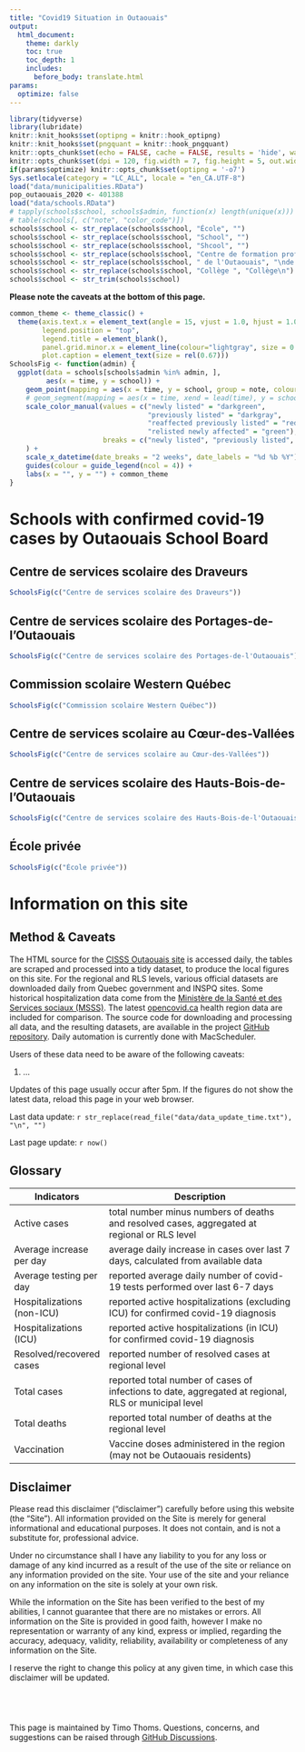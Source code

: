 ```yaml
---
title: "Covid19 Situation in Outaouais"
output:
  html_document:
    theme: darkly
    toc: true
    toc_depth: 1
    includes:
      before_body: translate.html
params: 
  optimize: false
---
```


```r
library(tidyverse)
library(lubridate)
knitr::knit_hooks$set(optipng = knitr::hook_optipng)
knitr::knit_hooks$set(pngquant = knitr::hook_pngquant)
knitr::opts_chunk$set(echo = FALSE, cache = FALSE, results = 'hide', warning = FALSE, message = FALSE)
knitr::opts_chunk$set(dpi = 120, fig.width = 7, fig.height = 5, out.width = "100%", out.height = "100%")
if(params$optimize) knitr::opts_chunk$set(optipng = '-o7')
Sys.setlocale(category = "LC_ALL", locale = "en_CA.UTF-8")
load("data/municipalities.RData")
pop_outaouais_2020 <- 401388
load("data/schools.RData")
# tapply(schools$school, schools$admin, function(x) length(unique(x)))
# table(schools[, c("note", "color_code")])
schools$school <- str_replace(schools$school, "École", "")
schools$school <- str_replace(schools$school, "School", "")
schools$school <- str_replace(schools$school, "Shcool", "")
schools$school <- str_replace(schools$school, "Centre de formation professionnelle", "CFP")
schools$school <- str_replace(schools$school, " de l'Outaouais", "\nde l'Outaouais")
schools$school <- str_replace(schools$school, "Collège ", "Collège\n")
schools$school <- str_trim(schools$school)
```

**Please note the caveats at the bottom of this page.**

<!-- - [Schools](schools.html) -->

```r
common_theme <- theme_classic() +
  theme(axis.text.x = element_text(angle = 15, vjust = 1.0, hjust = 1.0),
        legend.position = "top",
        legend.title = element_blank(),
        panel.grid.minor.x = element_line(colour="lightgray", size = 0.25),
        plot.caption = element_text(size = rel(0.67)))
SchoolsFig <- function(admin) {
  ggplot(data = schools[schools$admin %in% admin, ],
         aes(x = time, y = school)) +
    geom_point(mapping = aes(x = time, y = school, group = note, colour = note), size = 0.8) +
    # geom_segment(mapping = aes(x = time, xend = lead(time), y = school, yend = school, group = note, colour = note)) +
    scale_color_manual(values = c("newly listed" = "darkgreen",
                                  "previously listed" = "darkgray",
                                  "reaffected previously listed" = "red",
                                  "relisted newly affected" = "green"),
                       breaks = c("newly listed", "previously listed", "reaffected previously listed", "relisted newly affected")
    ) + 
    scale_x_datetime(date_breaks = "2 weeks", date_labels = "%d %b %Y") +
    guides(colour = guide_legend(ncol = 4)) + 
    labs(x = "", y = "") + common_theme  
}
```

# Schools with confirmed covid-19 cases by Outaouais School Board {.tabset .tabset-fade .tabset-pills}

## Centre de services scolaire des Draveurs
```r
SchoolsFig(c("Centre de services scolaire des Draveurs"))
```

## Centre de services scolaire des Portages-de-l'Outaouais
```r
SchoolsFig(c("Centre de services scolaire des Portages-de-l'Outaouais"))
```

## Commission scolaire Western Québec
```r
SchoolsFig(c("Commission scolaire Western Québec"))
```

## Centre de services scolaire au Cœur-des-Vallées
```r
SchoolsFig(c("Centre de services scolaire au Cœur-des-Vallées"))
```

## Centre de services scolaire des Hauts-Bois-de-l'Outaouais
```r
SchoolsFig(c("Centre de services scolaire des Hauts-Bois-de-l'Outaouais"))
```

## École privée
```r
SchoolsFig(c("École privée"))
```

# Information on this site {.tabset .tabset-pills}

## Method & Caveats

The HTML source for the [CISSS Outaouais site](https://cisss-outaouais.gouv.qc.ca/language/en/covid19-en/) is accessed daily, the tables are scraped and processed into a tidy dataset, to produce the local figures on this site. 
For the regional and RLS levels, various official datasets are downloaded daily from Quebec government and INSPQ sites. 
Some historical hospitalization data come from the [Ministère de la Santé et des Services sociaux (MSSS)](https://www.donneesquebec.ca/recherche/dataset/covid-19-portrait-quotidien-des-hospitalisations).
The latest [opencovid.ca](https://opencovid.ca/) health region data are included for comparison. 
The source code for downloading and processing all data, and the resulting datasets, are available in the project [GitHub repository](https://github.com/timothoms/covid19Outaouais). 
Daily automation is currently done with MacScheduler.

Users of these data need to be aware of the following caveats:

1. ...

Updates of this page usually occur after 5pm. 
If the figures do not show the latest data, reload this page in your web browser.

Last data update: `r str_replace(read_file("data/data_update_time.txt"), "\n", "")`

Last page update: `r now()`

## Glossary 

| Indicators                 | Description                                                                                          |
|----------------------------|------------------------------------------------------------------------------------------------------|
| Active cases               | total number minus numbers of deaths and resolved cases, aggregated at regional or RLS level         |
| Average increase per day   | average daily increase in cases over last 7 days, calculated from available data                     |
| Average testing per day    | reported average daily number of covid-19 tests performed over last 6-7 days                         |
| Hospitalizations (non-ICU) | reported active hospitalizations (excluding ICU) for confirmed covid-19 diagnosis                    |
| Hospitalizations (ICU)     | reported active hospitalizations (in ICU) for confirmed covid-19 diagnosis                           |
| Resolved/recovered cases   | reported number of resolved cases at regional level                                                  |
| Total cases                | reported total number of cases of infections to date, aggregated at regional, RLS or municipal level |
| Total deaths               | reported total number of deaths at the regional level                                                |
| Vaccination                | Vaccine doses administered in the region (may not be Outaouais residents)                            |

## Disclaimer

Please read this disclaimer ("disclaimer") carefully before using this website (the “Site”). All information provided on the Site is merely for general informational and educational purposes. It does not contain, and is not a substitute for, professional advice. 

Under no circumstance shall I have any liability to you for any loss or damage of any kind incurred as a result of the use of the site or reliance on any information provided on the site. Your use of the site and your reliance on any information on the site is solely at your own risk. 

While the information on the Site has been verified to the best of my abilities, I cannot guarantee that there are no mistakes or errors. All information on the Site is provided in good faith, however I make no representation or warranty of any kind, express or implied, regarding the accuracy, adequacy, validity, reliability, availability or completeness of any information on the Site.

I reserve the right to change this policy at any given time, in which case this disclaimer will be updated.

# {.unlisted .unnumbered}

\ 

This page is maintained by Timo Thoms. 
Questions, concerns, and suggestions can be raised through [GitHub Discussions](https://github.com/timothoms/covid19Outaouais/discussions).
